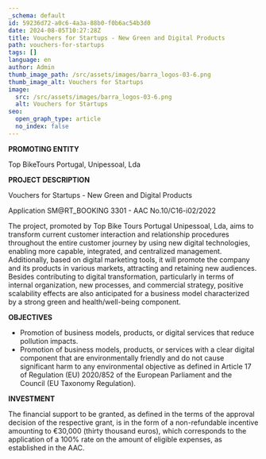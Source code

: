 ```yaml
---
_schema: default
id: 59236d72-a0c6-4a3a-88b0-f0b6ac54b3d0
date: 2024-08-05T10:27:28Z
title: Vouchers for Startups - New Green and Digital Products
path: vouchers-for-startups
tags: []
language: en
author: Admin
thumb_image_path: /src/assets/images/barra_logos-03-6.png
thumb_image_alt: Vouchers for Startups
image:
  src: /src/assets/images/barra_logos-03-6.png
  alt: Vouchers for Startups
seo:
  open_graph_type: article
  no_index: false
---
```

**PROMOTING ENTITY**

Top BikeTours Portugal, Unipessoal, Lda

**PROJECT DESCRIPTION**

Vouchers for Startups - New Green and Digital Products

Application SM@RT\_BOOKING 3301 - AAC No.10/C16-i02/2022

The project, promoted by Top Bike Tours Portugal Unipessoal, Lda, aims to transform current customer interaction and relationship procedures throughout the entire customer journey by using new digital technologies, enabling more capable, integrated, and centralized management. Additionally, based on digital marketing tools, it will promote the company and its products in various markets, attracting and retaining new audiences. Besides contributing to digital transformation, particularly in terms of internal organization, new processes, and commercial strategy, positive scalability effects are also anticipated for a business model characterized by a strong green and health/well-being component.

**OBJECTIVES**

* Promotion of business models, products, or digital services that reduce pollution impacts.
* Promotion of business models, products, or services with a clear digital component that are environmentally friendly and do not cause significant harm to any environmental objective as defined in Article 17 of Regulation (EU) 2020/852 of the European Parliament and the Council (EU Taxonomy Regulation).

**INVESTMENT**

The financial support to be granted, as defined in the terms of the approval decision of the respective grant, is in the form of a non-refundable incentive amounting to €30,000 (thirty thousand euros), which corresponds to the application of a 100% rate on the amount of eligible expenses, as established in the AAC.

&nbsp;